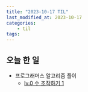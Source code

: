 ```yaml
---
title: "2023-10-17 TIL"
last_modified_at: 2023-10-17
categories:
    - til
tags:
---
```


## 오늘 한 일
-   프로그래머스 알고리즘 풀이
    -   [lv.0 수 조작하기 1](https://makepin2r.github.io/algorithm-programmers/181926/)
